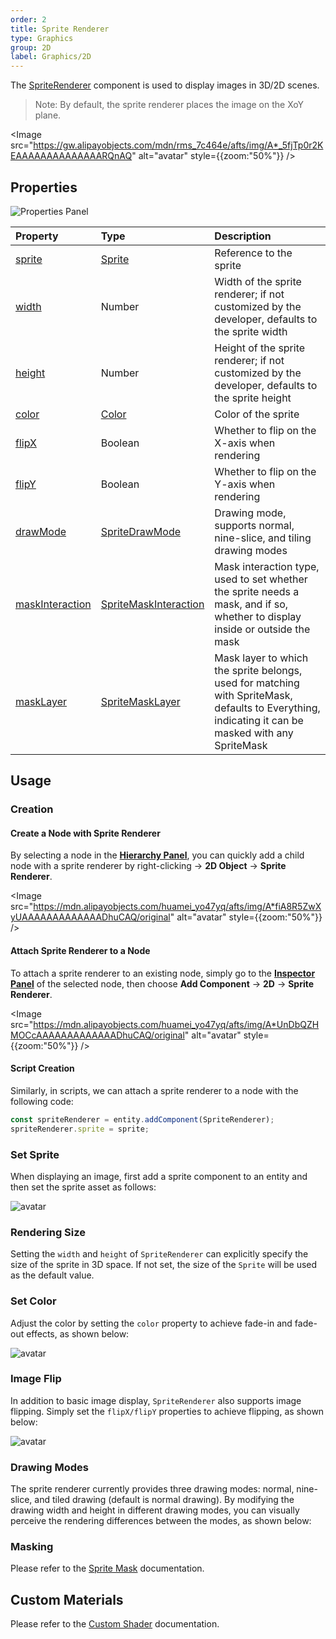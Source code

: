 ```yaml
---
order: 2
title: Sprite Renderer
type: Graphics
group: 2D
label: Graphics/2D
---
```


The [SpriteRenderer](/apis/core/#SpriteRenderer) component is used to display images in 3D/2D scenes.

> Note: By default, the sprite renderer places the image on the XoY plane.

<Image src="https://gw.alipayobjects.com/mdn/rms_7c464e/afts/img/A*_5fjTp0r2KEAAAAAAAAAAAAAARQnAQ" alt="avatar" style={{zoom:"50%"}} />

## Properties

![Properties Panel](https://mdn.alipayobjects.com/huamei_w6ifet/afts/img/A*pcbLSahH--YAAAAAAAAAAAAADjCHAQ/original)

| Property                                                     | Type                                                      | Description                                                                                      |
| :----------------------------------------------------------- | :-------------------------------------------------------- | :------------------------------------------------------------------------------------------------ |
| [sprite](/apis/core/#SpriteRenderer-sprite)                   | [Sprite](/apis/core/#Sprite)                               | Reference to the sprite                                                                          |
| [width](/apis/core/#SpriteRenderer-width)                     | Number                                                    | Width of the sprite renderer; if not customized by the developer, defaults to the sprite width   |
| [height](/apis/core/#SpriteRenderer-height)                   | Number                                                    | Height of the sprite renderer; if not customized by the developer, defaults to the sprite height |
| [color](/apis/core/#SpriteRenderer-color)                     | [Color](/apis/math/#Color)                                 | Color of the sprite                                                                              |
| [flipX](/apis/core/#SpriteRenderer-flipX)                     | Boolean                                                   | Whether to flip on the X-axis when rendering                                                     |
| [flipY](/apis/core/#SpriteRenderer-flipY)                     | Boolean                                                   | Whether to flip on the Y-axis when rendering                                                     |
| [drawMode](/apis/core/#SpriteRenderer-drawMode)               | [SpriteDrawMode](/apis/core/#SpriteDrawMode)               | Drawing mode, supports normal, nine-slice, and tiling drawing modes                              |
| [maskInteraction](/apis/core/#SpriteRenderer-maskInteraction) | [SpriteMaskInteraction](/apis/core/#SpriteMaskInteraction) | Mask interaction type, used to set whether the sprite needs a mask, and if so, whether to display inside or outside the mask |
| [maskLayer](/apis/core/#SpriteRenderer-maskLayer)             | [SpriteMaskLayer](/apis/core/#SpriteMaskLayer)             | Mask layer to which the sprite belongs, used for matching with SpriteMask, defaults to Everything, indicating it can be masked with any SpriteMask |

## Usage

### Creation

#### Create a Node with Sprite Renderer

By selecting a node in the **[Hierarchy Panel](/en/docs/interface/hierarchy)**, you can quickly add a child node with a sprite renderer by right-clicking -> **2D Object** -> **Sprite Renderer**.

<Image src="https://mdn.alipayobjects.com/huamei_yo47yq/afts/img/A*fiA8R5ZwXyUAAAAAAAAAAAAADhuCAQ/original" alt="avatar" style={{zoom:"50%"}} />

#### Attach Sprite Renderer to a Node

To attach a sprite renderer to an existing node, simply go to the **[Inspector Panel](/en/docs/interface/inspector)** of the selected node, then choose **Add Component** -> **2D** -> **Sprite Renderer**.

<Image src="https://mdn.alipayobjects.com/huamei_yo47yq/afts/img/A*UnDbQZHMOCcAAAAAAAAAAAAADhuCAQ/original" alt="avatar" style={{zoom:"50%"}} />

#### Script Creation

Similarly, in scripts, we can attach a sprite renderer to a node with the following code:

```typescript
const spriteRenderer = entity.addComponent(SpriteRenderer);
spriteRenderer.sprite = sprite;
```

### Set Sprite

When displaying an image, first add a sprite component to an entity and then set the sprite asset as follows:

<Image src="https://mdn.alipayobjects.com/huamei_w6ifet/afts/img/A*adizTpp_l5cAAAAAAAAAAAAADjCHAQ/original" alt="avatar"  />

### Rendering Size

Setting the `width` and `height` of `SpriteRenderer` can explicitly specify the size of the sprite in 3D space. If not set, the size of the `Sprite` will be used as the default value.

<playground src="sprite-size.ts"></playground>

### Set Color

Adjust the color by setting the `color` property to achieve fade-in and fade-out effects, as shown below:

<Image src="https://mdn.alipayobjects.com/huamei_w6ifet/afts/img/A*5pRRSLLGfq8AAAAAAAAAAAAADjCHAQ/original" alt="avatar"  />

### Image Flip

In addition to basic image display, `SpriteRenderer` also supports image flipping. Simply set the `flipX/flipY` properties to achieve flipping, as shown below:

<Image src="https://mdn.alipayobjects.com/huamei_w6ifet/afts/img/A*sK6tTJELnP0AAAAAAAAAAAAADjCHAQ/original" alt="avatar"  />

<playground src="sprite-flip.ts"></playground>

### Drawing Modes

The sprite renderer currently provides three drawing modes: normal, nine-slice, and tiled drawing (default is normal drawing). By modifying the drawing width and height in different drawing modes, you can visually perceive the rendering differences between the modes, as shown below:

<playground src="sprite-drawMode.ts"></playground>

### Masking

Please refer to the [Sprite Mask](/en/docs/graphics/2D/spriteMask) documentation.

## Custom Materials

Please refer to the [Custom Shader](/en/docs/graphics-shader-custom) documentation.

<playground src="sprite-material-blur.ts"></playground>

